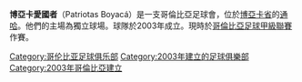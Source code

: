 {{expand|time=2015-03-29T15:47:50+00:00}}
{{unreferenced|time=2015-03-29T15:47:50+00:00}}
{{Infobox football club
| clubname   = 帕特奧達斯
| image      = 
| fullname   = Patriotas Boyacá S.A.
| founded    = {{Start date and age|df=yes|2003|02|18}}
| ground     = [[獨立球場|獨立球場]]
| capacity   = 21,000
| chairman   = Juan Manuel Rogelis
| manager    = [[夏路·李維拿|夏路·李維拿]]
| league     = [[哥倫比亞足球甲級聯賽|哥倫比亞足球甲級聯賽]]
| season     = 2019
| position   = 第 13 位
| website    = http://www.patriotasboyaca.co/
| pattern_la1=_PatriotasBoyaca16h|pattern_b1=_PatriotasBoyaca16h|pattern_ra1=_PatriotasBoyaca16h|pattern_sh1=_PatriotasBoyaca16h|pattern_so1=
| leftarm1=E72626|body1=E72626|rightarm1=E72626|shorts1=E72626|socks1=E72626
| pattern_la2=_PatriotasBoyaca16a|pattern_b2=_PatriotasBoyaca16a|pattern_ra2=_PatriotasBoyaca16a|pattern_sh2=_PatriotasBoyaca16a|pattern_so2=
| leftarm2=FFFFFF|body2=FFFFFF|rightarm2=FFFFFF|shorts2=FFFFFF|socks2=FFFFFF
| pattern_la3=_PatriotasBoyaca16t|pattern_b3=_PatriotasBoyaca16t|pattern_ra3=_PatriotasBoyaca16t|pattern_sh3=_PatriotasBoyaca16t|pattern_so3=
| leftarm3=1C9340|body3=1C9340|rightarm3=1C9340|shorts3=1C9340|socks3=1C9340
}}
'''博亞卡愛國者'''（Patriotas Boyacá）是一支哥倫比亞足球會，位於[[博亞卡省|博亞卡省]]的[[通哈|通哈]]。他們的主場為獨立球場。球隊於2003年成立。現時於[[哥倫比亞足球甲級聯賽|哥倫比亞足球甲級聯賽]]作賽。

{{fc-stub}}

[[Category:哥伦比亚足球俱乐部|Category:哥伦比亚足球俱乐部]]
[[Category:2003年建立的足球俱樂部|Category:2003年建立的足球俱樂部]]
[[Category:2003年哥倫比亞建立|Category:2003年哥倫比亞建立]]